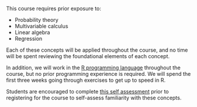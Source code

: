 This course requires prior exposure to:

- Probability theory
- Multivariable calculus
- Linear algebra
- Regression

Each of these concepts will be applied throughout the course, and no time will be spent reviewing the foundational elements of each concept.

In addition, we will work in the [R programming language](https://www.r-project.org/) throughout the course, but no prior programming experience is required. We will spend the first three weeks going through exercises to get up to speed in R.

Students are encouraged to complete [this self assessment](a0-self-assessment.html) prior to registering for the course to self-assess familiarity with these concepts.
